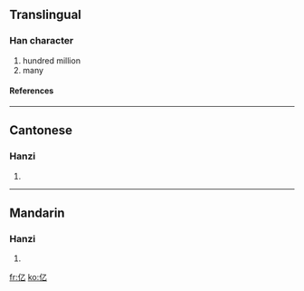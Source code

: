 {{see|億}}<!-- may be replaced by zh-forms -->

==Translingual==
===Han character===
{{Han char|rad=人|as=01|sn=3|four=|canj=人弓 (ON), X人弓 (XON)}}
# hundred million
# many
====References====
{{Han ref|kx=0091.051|hdz=10103.040|uh=4EBF|ud=20159}}
----
==Cantonese==
===Hanzi===
{{yue-hanzi|jyut=jik1|y=yīk}}
# {{defn|Cantonese}}
----
==Mandarin==
===Hanzi===
{{cmn-hanzi|tra=億|pin=[[yì]] ([[yi4]]), [[shén]] ([[shen2]])|wg=i<sup>4</sup>, shen<sup>2</sup>}}
# {{defn|Mandarin}}





[[fr:亿]]
[[ko:亿]]